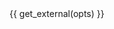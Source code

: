 <html>
  <head>
    <title>{{ opts$params$title }}</title>
    {{ get_external(opts) }}
  </head>
  <body>
    <div id="vis"></div>
  </body>
  <script type="text/javascript">

  function parse(spec) {
    vg.parse.spec(spec, function(chart) {
      var view = chart({ el:"#vis" });
      view.viewport({{ opts$params$viewport }})
          .renderer("{{ opts$params$renderer }}")
          .update();
    });
  }

  parse({{ knit_expand(get_spec_path_param(opts)) }});
  </script>
</html>
